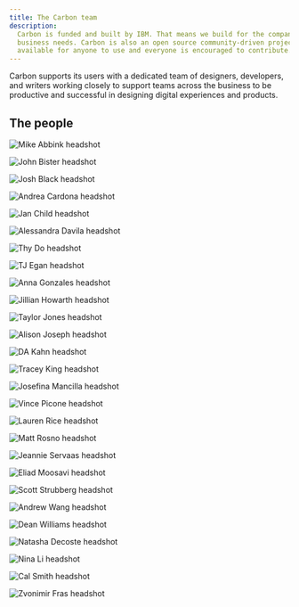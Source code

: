 ```yaml
---
title: The Carbon team
description:
  Carbon is funded and built by IBM. That means we build for the company’s
  business needs. Carbon is also an open source community-driven project. It is
  available for anyone to use and everyone is encouraged to contribute.
---
```


<PageDescription>

Carbon supports its users with a dedicated team of designers, developers, and
writers working closely to support teams across the business to be productive
and successful in designing digital experiences and products.

</PageDescription>

## The people

<Row>

<Profile name="Mike Abbink" title="IBM Distinguished Designer">

![Mike Abbink headshot](/images/team/abbink_mike.png)

</Profile>
<Profile name="John Bister" title="Motion Designer">

![John Bister headshot](/images/team/bister_john.png)

</Profile>
<Profile name="Josh Black" title="Software Developer, Technical Lead">

![Josh Black headshot](/images/team/black_josh.png)

</Profile>
<Profile name="Andrea Cardona" title="Front-end Developer">

![Andrea Cardona headshot](/images/team/cardona_andrea.png)

</Profile>
<Profile name="Jan Child" title="Content Design and Strategy Lead">

![Jan Child headshot](/images/team/child_jan.png)

</Profile>
<Profile name="Alessandra Davila" title="Front-end Developer">

![Alessandra Davila headshot](/images/team/davila_ale.png)

</Profile>
<Profile name="Thy Do" title="Visual Designer">

![Thy Do headshot](/images/team/do_thy.png)

</Profile>
<Profile name="TJ Egan" title="Front-end Developer">

![TJ Egan headshot](/images/team/egan_tj.png)

</Profile>
<Profile name="Anna Gonzales" title="Senior Visual Designer">

![Anna Gonzales headshot](/images/team/gonzales_anna.png)

</Profile>
<Profile name="Jillian Howarth" title="UX Designer">

![Jillian Howarth headshot](/images/team/howarth_jillian.png)

</Profile>
<Profile name="Taylor Jones" title="Software Developer">

![Taylor Jones headshot](/images/team/jones_taylor.png)

</Profile>
<Profile name="Alison Joseph" title="Development Manager">

![Alison Joseph headshot](/images/team/joseph_alison.png)

</Profile>
<Profile name="D.A. Kahn" title="Front-end Developer, Accessibility Advocate">

![DA Kahn headshot](/images/team/kahn_da.png)

</Profile>
<Profile name="Tracey King" title="Senior Visual Designer">

![Tracey King headshot](/images/team/king_tracey.png)

</Profile>
<Profile name="Josefina Mancilla"  title="Front-end Developer">

![Josefina Mancilla headshot](/images/team/mancilla_josefina.png)

</Profile>
<Profile name="Vince Picone" title="Software Developer">

![Vince Picone headshot](/images/team/picone_vince.png)

</Profile>
<Profile name="Lauren Rice" title="Visual Designer">

![Lauren Rice headshot](/images/team/rice_lauren.png)

</Profile>
<Profile name="Matt Rosno" title="Product Manager">

![Matt Rosno headshot](/images/team/rosno_matt.png)

</Profile>
<Profile name="Jeannie Servaas" title="IBM Design Principal">

![Jeannie Servaas headshot](/images/team/servaas_jean.png)

</Profile>
<Profile name="Eliad Moosavi" title="Senior Software Developer, Technical Lead">

![Eliad Moosavi headshot](/images/team/moosavi_eliad.jpg)

</Profile>
<Profile name="Scott Strubberg" title="Front-end Developer">

![Scott Strubberg headshot](/images/team/strubberg_scott.png)

</Profile>
<Profile name="Andrew Wang" title="Software Developer">

![Andrew Wang headshot](/images/team/wang_andrew.png)

</Profile>

<Profile name="Dean Williams" title="Senior Development Manager">

![Dean Williams headshot](/images/team/williams_dean.jpg)

</Profile>

<Profile name="Natasha Decoste" title="Software Developer">

![Natasha Decoste headshot](/images/team/decoste_natasha.jpg)

</Profile>

<Profile name="Nina Li" title="Project Manager">

![Nina Li headshot](/images/team/li_nina.jpg)

</Profile>

<Profile name="Cal Smith" title="Software Developer">

![Cal Smith headshot](/images/team/smith_cal.png)

</Profile>

<Profile name="Zvonimir Fras" title="Staff Software Developer">

![Zvonimir Fras headshot](/images/team/fras_zvonimir.jpg)

</Profile>
</Row>
